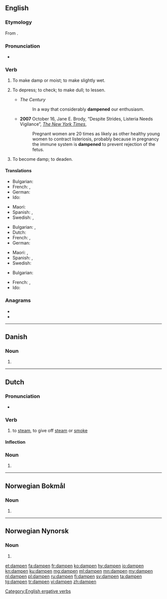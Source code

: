 ==English==

===Etymology===
From {{suffix|damp|en|lang=en}}.

===Pronunciation===
* {{IPA|/ˈdæmpən/|lang=en}}

===Verb===
{{en-verb}}

# {{lb|en|transitive}} To make damp or moist; to make slightly wet.
# {{lb|en|transitive}} To depress; to check; to make dull; to lessen.
#* ''The Century''
#*: In a way that considerably '''dampened''' our enthusiasm.
#* '''2007''' October 16, Jane E. Brody, “Despite Strides, Listeria Needs Vigilance”, ''[[w:The New York Times|The New York Times]]'',
#*: Pregnant women are 20 times as likely as other healthy young women to contract listeriosis, probably because in pregnancy the immune system is '''dampened''' to prevent rejection of the fetus.
# {{lb|en|intransitive}} To become damp; to deaden.

====Translations====
{{trans-top|make damp}}
* Bulgarian: {{t+|bg|навлажнявам}}
* French: {{t+|fr|humecter}}, {{t+|fr|humidifier}}
* German: {{t+|de|befeuchten}}
* Ido: {{t+|io|arozetar}}
{{trans-mid}}
* Maori: {{t|mi|whakamākūkū}}
* Spanish: {{t+|es|humedecer}}, {{t+|es|humectar}}
* Swedish: {{t+|sv|fukta}}, {{t+|sv|väta}}
{{trans-bottom}}

{{trans-top|depress, lessen}}
* Bulgarian: {{t+|bg|обезсърчавам}}, {{t+|bg|угнетявам}}
* Dutch: {{t+|nl|bedrukken}}
* French: {{t+|fr|déprécier}}, {{t+|fr|rabaisser}}
* German: {{t+|de|dämpfen}}
{{trans-mid}}
* Maori: {{t|mi|whakanoti}} {{qualifier|a fire to prevent it burning too quickly or fiercely}}, {{t|mi|a fire to keep it alive for later|alt=kōmau}}
* Spanish: {{t+|es|deprimir}}, {{t+|es|reducir}}
* Swedish: {{t+|sv|dämpa}}
{{trans-bottom}}

{{trans-top|become damp, to deaden}}
* Bulgarian: {{t|bg|навлажнявам се}}
{{trans-mid}}
* French: {{t|fr|s'humidifier}}, {{t|fr|s'humecter}}
* Ido: {{t+|io|humideskar}}
{{trans-bottom}}

===Anagrams===
* {{l|en|dampne}}
* {{l|en|madnep}}

[[Category:English ergative verbs]]

----

==Danish==

===Noun===
{{head|da|noun form|g=c}}

# {{singular definite of|damp|lang=da}}

----

==Dutch==

===Pronunciation===
* {{audio|Nl-dampen.ogg|Audio|lang=nl}}

===Verb===
{{nl-verb|dampte|gedampt}}

# to [[steam]], to give off [[steam]] or [[smoke]]

====Inflection====
{{nl-conj-wk|damp}}

===Noun===
{{head|nl|noun plural form}}

# {{nl-noun form of|pl|damp}}

----

==Norwegian Bokmål==

===Noun===
{{head|nb|noun form|g=m}}

# {{inflection of|damp||definite|s|lang=nb}}

----

==Norwegian Nynorsk==

===Noun===
{{head|nn|noun form}}

# {{inflection of|damp||definite|s|lang=nn}}

[[et:dampen]]
[[fa:dampen]]
[[fr:dampen]]
[[ko:dampen]]
[[hy:dampen]]
[[io:dampen]]
[[kn:dampen]]
[[ku:dampen]]
[[mg:dampen]]
[[ml:dampen]]
[[mn:dampen]]
[[my:dampen]]
[[nl:dampen]]
[[pl:dampen]]
[[ru:dampen]]
[[fi:dampen]]
[[sv:dampen]]
[[ta:dampen]]
[[tg:dampen]]
[[tr:dampen]]
[[vi:dampen]]
[[zh:dampen]]